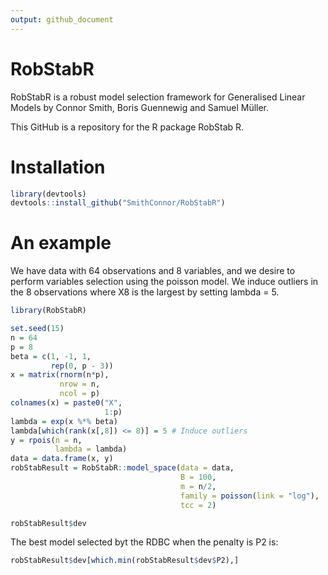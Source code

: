 ```yaml
---
output: github_document
---
```



# RobStabR

RobStabR is a robust model selection framework for Generalised Linear Models by Connor Smith, Boris  Guennewig and Samuel Müller.

This GitHub is a repository for the R package RobStab R.

# Installation
``` r
library(devtools)
devtools::install_github("SmithConnor/RobStabR")
```

# An example
We have data with 64 observations and 8 variables, and we desire to perform variables selection using the poisson model.
We induce outliers in the 8 observations where X8 is the largest by setting lambda = 5.

```r
library(RobStabR)

set.seed(15)
n = 64
p = 8
beta = c(1, -1, 1, 
         rep(0, p - 3))
x = matrix(rnorm(n*p), 
           nrow = n,
           ncol = p)
colnames(x) = paste0("X", 
                     1:p)
lambda = exp(x %*% beta)
lambda[which(rank(x[,8]) <= 8)] = 5 # Induce outliers
y = rpois(n = n, 
          lambda = lambda)
data = data.frame(x, y)
robStabResult = RobStabR::model_space(data = data,
                                      B = 100,
                                      m = n/2,
                                      family = poisson(link = "log"),
                                      tcc = 2)

robStabResult$dev
```

The best model selected byt the RDBC when the penalty is P2 is:

```r
robStabResult$dev[which.min(robStabResult$dev$P2),]
```


